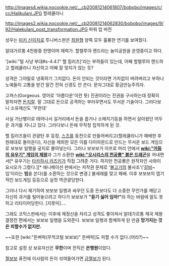 http://images4.wikia.nocookie.net/__cb20081214061807/bobobo/images/c/cc/Halikulani.JPG
할레쿨라니

http://images2.wikia.nocookie.net/__cb20081214062830/bobobo/images/9/92/Halekulani_post_transformation.JPG
파워 업 버전

성우는 [[미키 신이치로]] 투니버스판은 [[최원형]] 양쪽 모두 훌륭한 연기를 보여줬다.

알대가르퉁 4천왕중 한명이며 재력가. 할렐루야 랜드라는 놀이공원을 운영중이고 하다.

'[wiki:"털 사냥 부대#s-4.4.1" 헬 킬러즈]'라는 부하들이 있는데, 어째 할렐루야 랜드하고 할레쿨라니 자신하고 어째 잘 맞지가 않는 듯?

성격은 그야말로 냉혹하기 그지없다. 돈이 안되는 것이라면 가차없이 버려버리고 부하나 노예들이 고통을 받건 말건 전혀 신경도 안 쓴다. 문자그대로 황금만능주의자.

고져스(Gorgeous. 영어로 '아름다운'이란 뜻) 진권이라는 진권을 구사하는데 정확히 말하자면 [[돈지랄]]. 말 그대로 돈으로 공격하는 부러우면서도 무서운 기술이다. 그러다보니 소유재산도 '무한대'

사실 가난뱅이로 태어나서 길거리에서 돈을 줍거나 소매치기등을 하면서 살아왔던 어두운 과거를 지니고 있다. 그러다보니 돈에 무작정 집착하게 된 것. 

헬 킬러즈들이 관광탄 후 등장, [[스즈]]를 동전으로 만들어버리고(할레쿨라니가 패배한 후 원래대로 돌아온다), 자신을 제외한 모든 이를 다이아몬드로 만드는 무서운 보드 게임으로 보보보 일행을 궁지로 몰아넣는다. 그러나 보보보가 아프로 머리 안에서 '''[[wiki:"어둠의 유우기" 게임의 제왕]]'''과 그가 소환한 '''[[wiki:"오시리스의 천공룡" 붉은 드래곤]]'''을 꺼내면서[* 유우기는 [[타카하시 카즈키]]가 직접 그려준 거다. 하지만 천공룡은 원작자인 사와이 요시오가 그렸다.][* 애니메이션 판에서는 저작권 문제로 '[[불고기]]의 불사조'('[[갈비]]~임'이라는 '''빔'''을 쏜다)를 소환하는 것으로 변경.] 불세례를 맞고 패배. 이후 보보보의 엽기적인 보드게임 등등으로 실컷 역관광당한다.  

그러나 다시 재기하여 보보보 일행과 싸우던 도중 돈보다도 더 소중한 무언가를 깨닫고 자신의 과거를 털어놓으려고 하다가 보보보가 '''"듣기 싫어 임마!"'''라 하는 바람에 말도 못하고 리타이어당한다. [지못미]....

그래도 코믹스판에서는 이후에 제정신을 차리고 성격도 좋아져서 알데가르퉁 제국 제왕 결정전 편에서는 보보보 일행을 도와준다. 보보보 일행과 함께하게 된 만큼 '''망가지는 것은 피할수가 없지만.'''

~~또한 [wiki:"돈벼락(무적코털 보보보)" 돈벼락]도 피할 수가 없다.(어라?)~~

참고로 설정 상 보유자산은 '''무한'''이며 전직은 '''은행원'''이었다.

[[젤보보]] 퓨전에 이사람의 돈이 섞여들어가면 [[금젤보]]가 된다.
